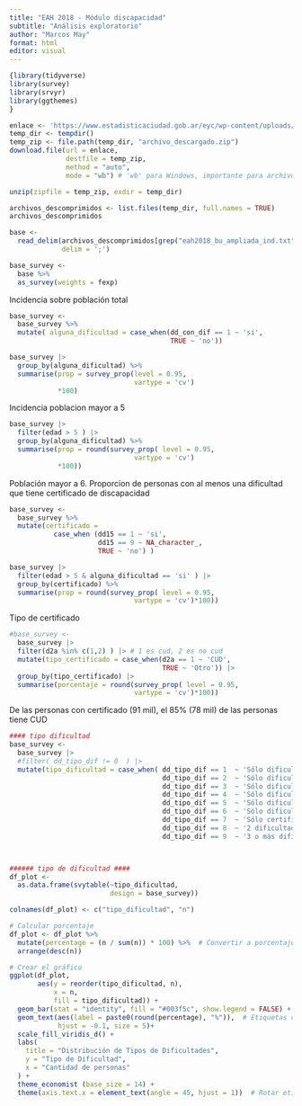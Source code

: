 ```yaml
---
title: "EAH 2018 - Módulo discapacidad"
subtitle: "Análisis exploratorio"
author: "Marcos May"
format: html
editor: visual
---
```


```r
{library(tidyverse)
library(survey)
library(srvyr)
library(ggthemes)
}
```

```r
enlace <- 'https://www.estadisticaciudad.gob.ar/eyc/wp-content/uploads/2019/12/eah2018_bu_ampliada.zip'
temp_dir <- tempdir()
temp_zip <- file.path(temp_dir, "archivo_descargado.zip")
download.file(url = enlace, 
              destfile = temp_zip, 
              method = "auto", 
              mode = "wb") # 'wb' para Windows, importante para archivos binarios

unzip(zipfile = temp_zip, exdir = temp_dir)

archivos_descomprimidos <- list.files(temp_dir, full.names = TRUE)
archivos_descomprimidos

base <- 
  read_delim(archivos_descomprimidos[grep("eah2018_bu_ampliada_ind.txt", archivos_descomprimidos)],
             delim = ';')

base_survey <- 
  base %>%
  as_survey(weights = fexp)
```

Incidencia sobre población total

```r

base_survey <- 
  base_survey %>%
  mutate( alguna_dificultad = case_when(dd_con_dif == 1 ~ 'si',
                                        TRUE ~ 'no')) 

base_survey |> 
  group_by(alguna_dificultad) %>%
  summarise(prop = survey_prop(level = 0.95, 
                               vartype = 'cv')
            *100)

```

Incidencia poblacion mayor a 5


```r

base_survey |> 
  filter(edad > 5 ) |> 
  group_by(alguna_dificultad) %>%
  summarise(prop = round(survey_prop( level = 0.95, 
                               vartype = 'cv')
            *100))
```

Población mayor a 6. Proporcion de personas con al menos una dificultad que tiene certificado de discapacidad

```r

base_survey <- 
  base_survey %>%
  mutate(certificado = 
           case_when (dd15 == 1 ~ 'si',
                      dd15 == 9 ~ NA_character_,
                      TRUE ~ 'no') )

base_survey |> 
  filter(edad > 5 & alguna_dificultad == 'si' ) |> 
  group_by(certificado) %>%
  summarise(prop = round(survey_prop( level = 0.95, 
                               vartype = 'cv')*100))

```
Tipo de certificado

```r
#base_survey <- 
  base_survey |> 
  filter(d2a %in% c(1,2) ) |> # 1 es cud, 2 es no cud
  mutate(tipo_certificado = case_when(d2a == 1 ~ 'CUD',
                                      TRUE ~ 'Otro')) |> 
  group_by(tipo_certificado) |> 
  summarise(porcentaje = round(survey_prop( level = 0.95, 
                               vartype = 'cv')*100))

```
De las personas con certificado (91 mil), el 85% (78 mil) de las personas tiene CUD

```r

#### tipo dificultad
base_survey <- 
  base_survey |> 
  #filter( dd_tipo_dif != 0  ) |> 
  mutate(tipo_dificultad = case_when( dd_tipo_dif == 1  ~ 'Sólo dificultad motora',
                                      dd_tipo_dif == 2  ~ 'Sólo dificultad visual',
                                      dd_tipo_dif == 3  ~ 'Sólo dificultad auditiva',
                                      dd_tipo_dif == 4  ~ 'Sólo dificultad del habla y comunicación',
                                      dd_tipo_dif == 5  ~ 'Sólo dificultad mental cognitiva',
                                      dd_tipo_dif == 6  ~ 'Sólo dificultad del cuidado de sí mismo',
                                      dd_tipo_dif == 7  ~ 'Sólo certificado de discapacidad',
                                      dd_tipo_dif == 8  ~ '2 dificultades',
                                      dd_tipo_dif == 9  ~ '3 o más dificultades'))



###### tipo de dificultad ####
df_plot <- 
  as.data.frame(svytable(~tipo_dificultad, 
                         design = base_survey))

colnames(df_plot) <- c("tipo_dificultad", "n")

# Calcular porcentaje
df_plot <- df_plot %>%
  mutate(percentage = (n / sum(n)) * 100) %>%  # Convertir a porcentaje
  arrange(desc(n))

# Crear el gráfico
ggplot(df_plot, 
       aes(y = reorder(tipo_dificultad, n),
           x = n, 
           fill = tipo_dificultad)) +
  geom_bar(stat = "identity", fill = "#003f5c", show.legend = FALSE) +
  geom_text(aes(label = paste0(round(percentage), "%")),  # Etiquetas con porcentaje
            hjust = -0.1, size = 5)+
  scale_fill_viridis_d() +  
  labs(
    title = "Distribución de Tipos de Dificultades",
    y = "Tipo de Dificultad",
    x = "Cantidad de personas"
  ) +
  theme_economist (base_size = 14) +
  theme(axis.text.x = element_text(angle = 45, hjust = 1))  # Rotar etiquetas si fuera necesario

```

